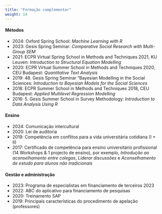 ```yaml
---
title: "Formação complementar"
weight: 14
---
```


#### Métodos
- 2024: Oxford Spring School: *Machine Learning with R*
- 2023: Gesis Spring Seminar: *Comparative Social Research with Multi-Group SEM*
- 2021: ECPR Virtual Spring School in Methods and Techniques 2021, KU Leuven: *Introduction to Structural Equation Modelling*
- 2020: ECPR Virtual Summer School in Methods and Techniques 2020, CEU Budapest: *Quantitative Text Analysis*
- 2019: 48. Gesis Spring Seminar "Bayesian Modelling in the Social Sciences: *Introduction to Bayesian Models for the Social Sciences*
- 2018: ECPR Summer School in Methods and Techniques 2018, CEU Budapest: *Applied Multilevel Regression Modelling*
- 2016: 5. Gesis Summer School in Survey Methodology: *Introduction to Data Analysis Using R*

#### Ensino
- 2024: Comunicação intercultural
- 2020: Lei de auditoria
- 2019: Competência em conflitos para a vida universitária cotidiana (I + II)
- 2017: Certificado de competência para ensino universitário profissional (14 Workshops & 1 projecto de ensino), por exemplo, *Introdução ao aconselhamento entre colegas*, *Liderar discussões* e *Aconselhamento de estudo para alunos não tradicionais*

#### Gestão e administração
- 2023: Programa de especialistas em financiamento de terceiros 2023
- 2022: ABC do aplicativo para financiamento de pesquisas
- 2020: Treinamento SAP
- 2019: Principais características do procedimento de apelação (professores)